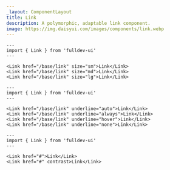 ```yaml
---
_layout: ComponentLayout
title: Link
description: A polymorphic, adaptable link component.
image: https://img.daisyui.com/images/components/link.webp
---
```


```astro live props={{ title: 'size' }}
---
import { Link } from 'fulldev-ui'
---

<Link href="/base/link" size="sm">Link</Link>
<Link href="/base/link" size="md">Link</Link>
<Link href="/base/link" size="lg">Link</Link>
```

```astro live props={{ title: 'underline' }}
---
import { Link } from 'fulldev-ui'
---

<Link href="/base/link" underline="auto">Link</Link>
<Link href="/base/link" underline="always">Link</Link>
<Link href="/base/link" underline="hover">Link</Link>
<Link href="/base/link" underline="none">Link</Link>
```

```astro live props={{ title: 'contrast' }}
---
import { Link } from 'fulldev-ui'
---

<Link href="#">Link</Link>
<Link href="#" contrast>Link</Link>
```
